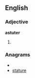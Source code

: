 ==English==

===Adjective===
'''astuter'''

# {{comparative of|[[astute]]}}

===Anagrams===
* {{alphagram|aersttu}}
* [[stature#English|stature]]